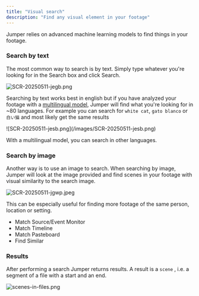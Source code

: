```yaml
---
title: "Visual search"
description: "Find any visual element in your footage"
---
```


Jumper relies on advanced machine learning models to find things in your footage.

### Search by text

The most common way to search is by text. Simply type whatever you're looking for in the Search box and click Search.

![SCR-20250511-jegb.png](/images/SCR-20250511-jegb.png)

Searching by text works best in english but if you have analyzed your footage with a [multilingual model](/core-concepts/machine-learning), Jumper will find what you're looking for in ~80 languages. For example you can search for `white cat`, `gato blanco` or `白い猫` and most likely get the same results

<Frame>
  ![SCR-20250511-jesb.png](/images/SCR-20250511-jesb.png)

  
  With a multilingual model, you can search in other languages.
</Frame>

### Search by image

Another way is to use an image to search. When searching by image, Jumper will look at the image provided and find scenes in your footage with visual similarity to the search image. 

![SCR-20250511-jgwp.jpeg](/images/SCR-20250511-jgwp.jpeg)

This can be especially useful for finding more footage of the same person, location or setting.

- Match Source/Event Monitor
- Match Timeline
- Match Pasteboard
- Find Similar

### Results

After performing a search Jumper returns results. A result is a `scene`  , i.e. a segment of a file with a start and an end.

![scenes-in-files.png](/images/scenes-in-files.png)